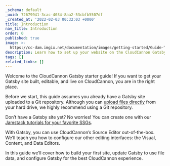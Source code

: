 ```yaml
---
_schema: default
_uuid: 72679941-3cac-4034-8aa2-53cbfb5507df
_created_at: '2022-02-03 00:32:03 +0000'
title: Introduction
nav_title: Introduction
order: 0
published: true
image: >-
  https://cc-dam.imgix.net/documentation/images/getting-started/Guide-Thumbnails/CloudCannon-Getting-Started-Thumbnail-Gatsby.png
description: Learn how to set up your website on the CloudCannon Gatsby CMS.
tags: []
related_links: []
---
```

Welcome to the CloudCannon Gatsby starter guide! If you want to get your Gatsby site built, editable, and live on CloudCannon, you are in the right place.

Before we start, this guide assumes you already have a Gatsby site uploaded to a Git repository. Although you can <a target="_blank" rel="noopener" href="https://cloudcannon.com/documentation/articles/add-files-with-direct-upload/">upload files directly</a> from your hard drive, we highly recommend using a Git repository.

Don’t have a Gatsby site yet? No worries! You can create one with our <a target="_blank" rel="noopener" href="https://cloudcannon.com/tutorials/">Jamstack tutorials for your favorite SSGs</a>.

With Gatsby, you can use CloudCannon’s Source Editor out-of-the-box. We’ll teach you how to configure our other editing interfaces: the Visual, Content, and Data Editors.

In this guide we’ll cover how to build your first site, update Gatsby to use file data, and configure Gatsby for the best CloudCannon experience.